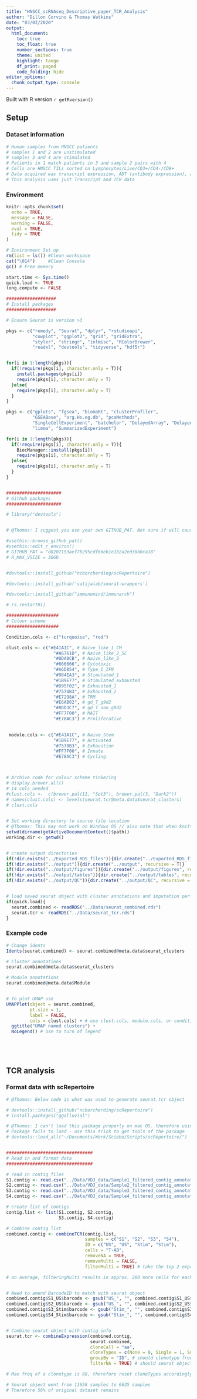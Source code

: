 ```yaml
---
title: "HNSCC_scRNAseq_Descriptive_paper_TCR_Analysis"
author: "Dillon Corvino & Thomas Watkins"
date: "03/02/2020"
output:
  html_document:
    toc: true
    toc_float: true
    number_sections: true
    theme: united
    highlight: tango
    df_print: paged
    code_folding: hide
editor_options: 
  chunk_output_type: console
---
```


Built with R version `r getRversion()`

## Setup {.tabset}

### Dataset information
```r

# Human samples from HNSCC patients
# samples 1 and 2 are unstimulated 
# samples 3 and 4 are stimulated 
# Patients in 1 match patients in 3 and sample 2 pairs with 4
# Cells are HNSCC TILs sorted on Lymphocytes/Live/CD3+/CD4-/CD8+
# Data acquired was transcript expression, ADT (antibody expression), and TCRA & B sequences
# This analysis uses just Transcript and TCR data

```

### Environment
```r
knitr::opts_chunk$set(
  echo = TRUE,
  message = FALSE,
  warning = FALSE,  
  eval = TRUE, 
  tidy = TRUE
)

# Environment Set up
rm(list = ls()) #Clean workspace
cat("\014")     #Clean Console
gc() # Free memory

start.time <- Sys.time()
quick.load <- TRUE
long.compute <- FALSE

###################
# Install packages
###################

# Ensure Seurat is version >3

pkgs <- c("remedy", "Seurat", "dplyr", "rstudioapi",
          "cowplot", "ggplot2", "grid", "gridExtra",
          "styler", "stringr", "inlmisc", "RColorBrewer",
          "readxl", "devtools", "tidyverse", "hdf5r")


for(i in 1:length(pkgs)){
  if(!require(pkgs[i], character.only = T)){
    install.packages(pkgs[i])
    require(pkgs[i], character.only = T)
  }else{
    require(pkgs[i], character.only = T)
  }
}

pkgs <- c("gplots", "fgsea", "biomaRt", "clusterProfiler", 
          "GSEABase", "org.Hs.eg.db", "pcaMethods",
          "SingleCellExperiment", "batchelor", "DelayedArray", "DelayedMatrixStats",
          "limma", "SummarizedExperiment")

for(i in 1:length(pkgs)){
  if(!require(pkgs[i], character.only = T)){
    BiocManager::install(pkgs[i])
    require(pkgs[i], character.only = T)
  }else{
    require(pkgs[i], character.only = T)
  }
}


#####################
# Github packages
#####################

# library("devtools")


# @Thomas: I suggest you use your own GITHUB_PAT. Not sure if will cause complications using mine across OS etc. Maybe have to look it up. Should it be required.

#usethis::browse_github_pat()
#usethis::edit_r_environ()
# GITHUB_PAT = "d8207153aef7b295cdf66eb1e1b2a2ed38b0ca18"
# R_MAX_VSIZE = 30Gb


#devtools::install_github("ncborcherding/scRepertoire")

#devtools::install_github('satijalab/seurat-wrappers')

#devtools::install_github("immunomind/immunarch")

#.rs.restartR()

####################
# Colour scheme
####################

Condition.cols <- c("turquoise", "red")

clust.cols <- c("#E41A1C", # Naive_like_1_CM
                  "#A6761D", # Naive_like_2_SC
                  "#8DA0CB", # Naive_like_3
                  "#666666", # Cytotoxic
                  "#A6D854", # Type_I_IFN
                  "#984EA3", # Stimulated_1
                  "#1B9E77", # Stimulated_exhausted
                  "#D95F02", # Exhausted_1
                  "#7570B3", # Exhausted_2
                  "#E7298A", # TRM
                  "#E6AB02", # gd_T_g9d2
                  "#8DD3C7", # gd_T_non_g9d2
                  "#FF7F00", # MAIT 
                  "#E78AC3") # Proliferative

 
 module.cols <- c("#E41A1C", # Naive_Stem
                  "#1B9E77", # Activated
                  "#7570B3", # Exhaustion
                  "#FF7F00", # Innate
                  "#E78AC3") # Cycling



# Archive code for colour scheme tinkering 
# display.brewer.all()
# 14 cols needed
#clust.cols <-  c(brewer.pal(11, "Set3"), brewer.pal(3, "Dark2"))
# names(clust.cols) <- levels(seurat.tcr@meta.data$seurat_clusters)
# clust.cols
  

# Set working directory to source file location 
# @Thomas: This may not work on Windows OS // also note that when knitting a document wd must be hard-coded and the following 2 lines must be commented out
setwd(dirname(getActiveDocumentContext()$path))
working.dir <- getwd()


# create output directories
if(!dir.exists("../Exported_RDS_files")){dir.create("../Exported_RDS_files", recursive = T)}
if(!dir.exists("../output")){dir.create("../output", recursive = T)}
if(!dir.exists("../output/figures")){dir.create("../output/figures", recursive = T)}
if(!dir.exists("../output/tables")){dir.create("../output/tables", recursive = T)}
if(!dir.exists("../output/QC")){dir.create("../output/QC", recursive = T)}


# load saved seurat object with cluster annotations and imputation performed
if(quick.load){
  seurat.combined <- readRDS("../Data/seurat_combined.rds")
  seurat.tcr <- readRDS("../Data/seurat_tcr.rds")
}


```


### Example code
```r

# Change idents
Idents(seurat.combined) <- seurat.combined@meta.data$seurat_clusters

# Cluster annotations
seurat.combined@meta.data$seurat_clusters

# Module annotations
seurat.combined@meta.data$Module


# To plot UMAP use
UMAPPlot(object = seurat.combined,
         pt.size = 1,
         label = FALSE, 
         cols = clust.cols) + # use clust.cols, module.cols, or condition.cols to get correct colour scheme 
  ggtitle("UMAP named clusters") +
  NoLegend() # Use to turn of legend 






```


## TCR analysis {.tabset}

### Format data with scRepertoire
```r

# @Thomas: Below code is what was used to generate seurat.tcr object

# devtools::install_github("ncborcherding/scRepertoire")
# install.packages("ggalluvial")

# @Thomas: I can't load this package properly on mac OS. therefore using this hack to install but you shouldnt require this. please leave for my use
# Package fails to load - use this trick to get tools of the package 
# devtools::load_all("~/Documents/Work/Sciebo/Scripts/scRepertoire/")


#################################
# Read in and format data
#################################

# read in contig files
S1.contig <- read.csv("../Data/VDJ_data/Sample1_filtered_contig_annotations.csv", stringsAsFactors = FALSE)
S2.contig <- read.csv("../Data/VDJ_data/Sample2_filtered_contig_annotations.csv", stringsAsFactors = FALSE)
S3.contig <- read.csv("../Data/VDJ_data/Sample3_filtered_contig_annotations.csv", stringsAsFactors = FALSE)
S4.contig <- read.csv("../Data/VDJ_data/Sample4_filtered_contig_annotations.csv", stringsAsFactors = FALSE)

# create list of contigs
contig.list <- list(S1.contig, S2.contig,
                    S3.contig, S4.contig)

# Combine contig list
combined.contig <- combineTCR(contig.list, 
                              samples = c("S1", "S2", "S3", "S4"), 
                              ID = c("US", "US", "Stim", "Stim"), 
                              cells = "T-AB",
                              removeNA = TRUE,
                              removeMulti = FALSE, 
                              filterMulti = TRUE) # take the top 2 expressed chains for cells with multiple chains 

# on average, filteringMulti results in approx. 200 more cells for each sample than outright removing cells


# Need to amend BarcodeID to match with seurat object
combined.contig$S1_US$barcode <- gsub("US_", "", combined.contig$S1_US$barcode)
combined.contig$S2_US$barcode <- gsub("US_", "", combined.contig$S2_US$barcode)
combined.contig$S3_Stim$barcode <- gsub("Stim_", "", combined.contig$S3_Stim$barcode)
combined.contig$S4_Stim$barcode <- gsub("Stim_", "", combined.contig$S4_Stim$barcode)


# Combine seurat object with contig info
seurat.tcr <- combineExpression(combined.contig,
                                seurat.combined,
                                cloneCall = "aa",
                                cloneTypes = c(None = 0, Single = 1, Small = 5, Medium = 10, Large = 20, Hyperexpanded = 100),
                                groupBy = "ID", # should clonotype frequencies be calculated by ID (US/Stim) or sample (S1..S4)
                                filterNA = TRUE) # should seurat object be subsetted to remove NA values

# Max freq of a clonotype is 88, therefore reset cloneTypes accordingly, 90% of data <= 35, 80% <= 14

# Seurat object went from 11658 samples to 6625 samples 
# Therefore 56% of original dataset remains 



```
 

